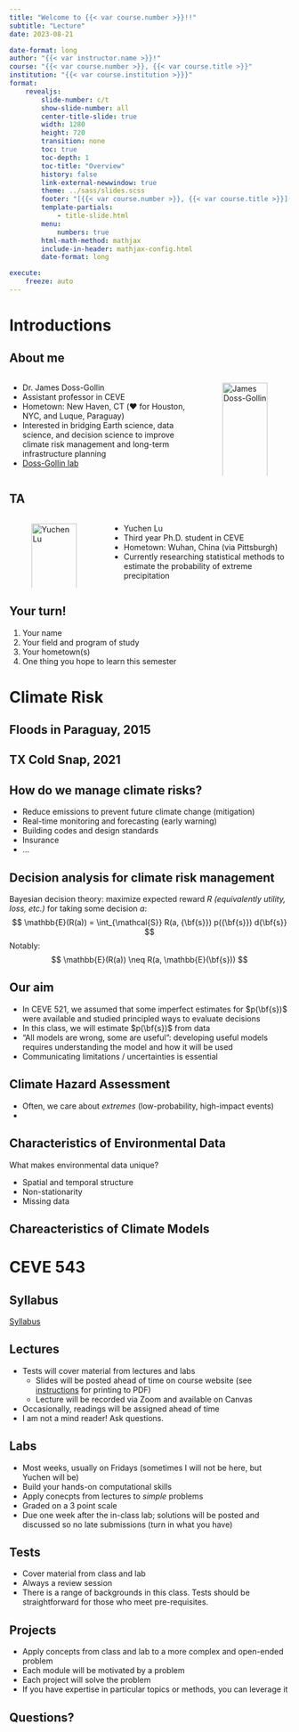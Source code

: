 ```yaml
---
title: "Welcome to {{< var course.number >}}!!"
subtitle: "Lecture"
date: 2023-08-21

date-format: long
author: "{{< var instructor.name >}}!"
course: "{{< var course.number >}}, {{< var course.title >}}"
institution: "{{< var course.institution >}}}"
format:
    revealjs:
        slide-number: c/t
        show-slide-number: all
        center-title-slide: true
        width: 1280
        height: 720
        transition: none
        toc: true
        toc-depth: 1
        toc-title: "Overview"
        history: false
        link-external-newwindow: true
        theme: ../sass/slides.scss
        footer: "[{{< var course.number >}}, {{< var course.title >}}]({{< var course.url >}}), {{< meta date >}}"
        template-partials:
            - title-slide.html
        menu:
            numbers: true
        html-math-method: mathjax
        include-in-header: mathjax-config.html
        date-format: long

execute:
    freeze: auto
---
```


# Introductions

## About me

::::: {.columns}
:::: {.column width=66%}
::: {.incremental}
- Dr. James Doss-Gollin 
- Assistant professor in CEVE
- Hometown: New Haven, CT (❤️ for Houston, NYC, and Luque, Paraguay)
- Interested in bridging Earth science, data science, and decision science to improve climate risk management and long-term infrastructure planning
- [Doss-Gollin lab](https://dossgollin-lab.github.io/){target=_blank}
:::
::::
:::: {.column width=33%}
![James Doss-Gollin](https://dossgollin-lab.github.io/assets/img/people/jdossgollin.jpeg){width=100%}
::::
:::::

## TA

:::: {.columns}
::: {.column width=33%}
![Yuchen Lu](https://dossgollin-lab.github.io/assets/img/people/yuchenlu.jpg){width=100%}
:::
::: {.column width=66%}
- Yuchen Lu
- Third year Ph.D. student in CEVE
- Hometown: Wuhan, China (via Pittsburgh)
- Currently researching statistical methods to estimate the probability of extreme precipitation
:::
::::

## Your turn!

1. Your name
1. Your field and program of study
1. Your hometown(s)
1. One thing you hope to learn this semester

# Climate Risk

## Floods in Paraguay, 2015

## TX Cold Snap, 2021

## How do we manage climate risks?


::: {.incremental}
- Reduce emissions to prevent future climate change (mitigation)
- Real-time monitoring and forecasting (early warning)
- Building codes and design standards
- Insurance
- ...
:::

## Decision analysis for climate risk management

Bayesian decision theory: maximize expected reward $R$ *(equivalently utility, loss, etc.)* for taking some decision $a$:
$$
\mathbb{E}(R(a)) = \int_{\mathcal{S}} R(a, {\bf{s}}) p({\bf{s}}) d{\bf{s}}
$$
Notably: 
$$
\mathbb{E}(R(a)) \neq R(a, \mathbb{E}(\bf{s}))
$$

## Our aim

::: {.incremental}
- In CEVE 521, we assumed that some imperfect estimates for $p(\bf{s})$ were available and studied principled ways to evaluate decisions
- In this class, we will estimate $p(\bf{s})$ from data
- "All models are wrong, some are useful": developing useful models requires understanding the model and how it will be used
- Communicating limitations / uncertainties is essential
:::

## Climate Hazard Assessment

- Often, we care about *extremes* (low-probability, high-impact events)
- 

## Characteristics of Environmental Data

What makes environmental data unique?

::: {.incremental}
- Spatial and temporal structure
- Non-stationarity
- Missing data
:::

## Chareacteristics of Climate Models

# CEVE 543

## Syllabus

[Syllabus](../syllabus.html){target=_blank}

## Lectures

::: {.incremental}
- Tests will cover material from lectures and labs
    - Slides will be posted ahead of time on course website (see [instructions](https://quarto.org/docs/presentations/revealjs/presenting.html#print-to-pdf){target=_blank} for printing to PDF)
    - Lecture will be recorded via Zoom and available on Canvas
- Occasionally, readings will be assigned ahead of time
- I am not a mind reader! Ask questions.
:::

## Labs

::: {.incremental}
- Most weeks, usually on Fridays (sometimes I will not be here, but Yuchen will be)
- Build your hands-on computational skills
- Apply conecpts from lectures to *simple* problems
- Graded on a 3 point scale
- Due one week after the in-class lab; solutions will be posted and discussed so no late submissions (turn in what you have)
:::

## Tests

::: {.incremental}
- Cover material from class and lab
- Always a review session
- There is a range of backgrounds in this class. Tests should be straightforward for those who meet pre-requisites.
:::

## Projects

::: {.incremental}
- Apply concepts from class and lab to a more complex and open-ended problem
- Each module will be motivated by a problem
- Each project will solve the problem
- If you have expertise in particular topics or methods, you can leverage it
:::

## Questions?

